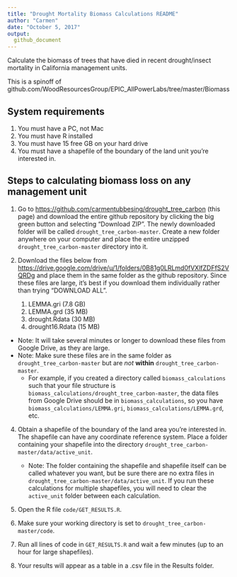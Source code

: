 ```yaml
---
title: "Drought Mortality Biomass Calculations README"
author: "Carmen"
date: "October 5, 2017"
output: 
  github_document
---
```


Calculate the biomass of trees that have died in recent drought/insect mortality in California management units.

This is a spinoff of github.com/WoodResourcesGroup/EPIC_AllPowerLabs/tree/master/Biomass

## System requirements

1. You must have a PC, not Mac
2. You must have R installed
3. You must have 15 free GB on your hard drive 
4. You must have a shapefile of the boundary of the land unit you're interested in.

## Steps to calculating biomass loss on any management unit

1.  Go to <https://github.com/carmentubbesing/drought_tree_carbon> (this page) and download the entire github repository by clicking the big green button and selecting "Download ZIP". The newly downloaded folder will be called `drought_tree_carbon-master`. Create a new folder anywhere on your computer and place the entire unzipped `drought_tree_carbon-master` directory into it. 

2.  Download the files below from <https://drive.google.com/drive/u/1/folders/0B81g0LRLmd0fVXlfZDFfS2VQRDg> and place them in the same folder as the github repository. Since  these files are large, it's best if you download them individually rather than trying "DOWNLOAD ALL".
    1.  LEMMA.gri (7.8 GB)
    2.  LEMMA.grd (35 MB)
    3.  drought.Rdata (30 MB)
    4.  drought16.Rdata (15 MB)

-   Note: It will take several minutes or longer to download these files from Google Drive, as they are large.
-   Note: Make sure these files are in the same folder as `drought_tree_carbon-master` but are *not* **within** `drought_tree_carbon-master`. 
    - For example, if you created a directory called `biomass_calculations` such that your file structure is `biomass_calculations/drought_tree_carbon-master`, the data files from Google Drive should be in `biomass_calculations`, so you have `biomass_calculations/LEMMA.gri`, `biomass_calculations/LEMMA.grd`, etc.

4.  Obtain a shapefile of the boundary of the land area you're interested in. The shapefile can have any coordinate reference system. Place a folder containing your shapefile into the directory `drought_tree_carbon-master/data/active_unit`.
    -   Note: The folder containing the shapefile and shapefile itself can be called whatever you want, but be sure there are no extra files in `drought_tree_carbon-master/data/active_unit`. If you run these calculations for multiple shapefiles, you will need to clear the `active_unit` folder between each calculation.

5.  Open the R file `code/GET_RESULTS.R`. 

6.  Make sure your working directory is set to `drought_tree_carbon-master/code`.

7.  Run all lines of code in `GET_RESULTS.R` and wait a few minutes (up to an hour for large shapefiles).

8.  Your results will appear as a table in a .csv file in the Results folder.
